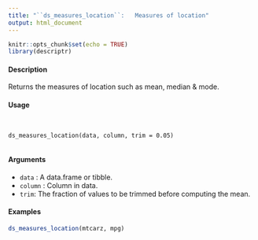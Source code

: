 ```yaml
---
title: "``ds_measures_location``:   Measures of location"
output: html_document
---
```


```r
knitr::opts_chunk$set(echo = TRUE)
library(descriptr)
```





#### Description 
 
Returns the measures of location such as mean, median & mode.

#### Usage 
<pre><code>

ds_measures_location(data, column, trim = 0.05)

</code></pre>
#### Arguments 
 
* ``data`` : A data.frame or tibble.
* ``column`` :  Column in data.
* ``trim``: The fraction of values to be trimmed before computing the mean.

#### Examples 
```r
ds_measures_location(mtcarz, mpg)
```
